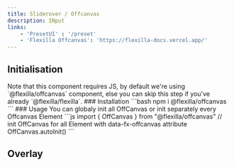 ```yaml
---
title: Sliderover / Offcanvas
description: INput
links: 
    - 'PresetUI' : '/preset'
    - 'Flexilla Offcanvas': 'https://flexilla-docs.vercel.app/'
---
```


<ComponentPreview name="slideover/Default"/>

## Initialisation

<Callout type="note">
Note that this component requires JS, by default we're using `@flexilla/offcanvas` component, else you can skip this step if you've already `@flexilla/flexilla`.
</Callout>

<Steps>
<Step>
### Installation
<BlockCode shellStyle>
```bash
npm i @flexilla/offcanvas
```
</BlockCode>
</Step>
<Step>
### Usage
You can globaly init all OffCanvas or init separately every Offcanvas Element
<BlockCode>
```js
import { OffCanvas } from "@flexilla/offcanvas"
// init OffCanvas for all Element with data-fx-offcanvas attribute
OffCanvas.autoInit() 
```
</BlockCode>
</Step>
</Steps>

## Overlay

<ComponentPreview name="slideover/Overlay"/>